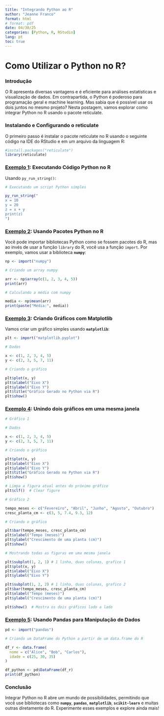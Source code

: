 ---
title: "Integrando Python ao R"
author: "Jeanne Franco"
format: html 
# format: pdf
date: 04/30/25
categories: [Python, R, RStudio]
lang: pt
toc: true
---

# Como Utilizar o Python no R?

### Introdução

O R apresenta diversas vantagens e é eficiente para análises estatísticas e visualização de dados. Em contrapartida, o Python é poderoso para programação geral e machine learning. Mas sabia que é possível usar os dois juntos no mesmo projeto? Nesta postagem, vamos explorar como integrar Python no R usando o pacote reticulate.

### Instalando e Configurando o reticulate

O primeiro passo é instalar o pacote reticulate no R usando o seguinte código na IDE do RStudio e em um arquivo da linguagem R:

```{r warning=FALSE, message=FALSE}
#install.packages("reticulate")
library(reticulate)
```

### [Exemplo 1]{.underline}: Executando Código Python no R

Usando `py_run_string()`:

```{r warning=FALSE, message=FALSE}
# Executando um script Python simples

py_run_string("
x = 10
y = 20
z = x + y
print(z)
")
```

### [Exemplo 2]{.underline}: Usando Pacotes Python no R

Você pode importar bibliotecas Python como se fossem pacotes do R, mas ao invés de usar a função `library` do R, você usa a função `import`. Por exemplo, vamos usar a biblioteca **`numpy`**:

```{r warning=FALSE, message=FALSE}
np <- import("numpy")

# Criando um array numpy

arr <- np$array(c(1, 2, 3, 4, 5))
print(arr)

# Calculando a média com numpy

media <- np$mean(arr)
print(paste("Média:", media))
```

### [Exemplo 3]{.underline}: Criando Gráficos com Matplotlib

Vamos criar um gráfico simples usando **`matplotlib`**:

```{r warning=FALSE, message=FALSE}
plt <- import("matplotlib.pyplot")

# Dados

x <- c(1, 2, 3, 4, 5)
y <- c(2, 3, 5, 7, 11)

# Criando o gráfico

plt$plot(x, y)
plt$xlabel("Eixo X")
plt$ylabel("Eixo Y")
plt$title("Gráfico Gerado no Python via R")
plt$show()
```

### [Exemplo 4]{.underline}: Unindo dois gráficos em uma mesma janela

```{r}
# Gráfico 1

# Dados

x <- c(1, 2, 3, 4, 5)
y <- c(2, 3, 5, 7, 11)

# Criando o gráfico

plt$plot(x, y)
plt$xlabel("Eixo X")
plt$ylabel("Eixo Y")
plt$title("Gráfico Gerado no Python via R")
plt$show()

# Limpa a figura atual antes do próximo gráfico
plt$clf()  # Clear figure

# Gráfico 2

tempo_meses <- c("Fevereiro", "Abril", "Junho", "Agosto", "Outubro")
cresc_planta_cm <- c(3, 5, 7.4, 9.3, 12)

# Criando o gráfico

plt$bar(tempo_meses, cresc_planta_cm)
plt$xlabel("Tempo (meses)")
plt$ylabel("Crescimento de uma planta (cm)")
plt$show()

# Mostrando todas as figuras em uma mesma janela

plt$subplot(1, 2, 1) # 1 linha, duas colunas, grafico 1
plt$plot(x, y)
plt$xlabel("Eixo X")
plt$ylabel("Eixo Y")

plt$subplot(1, 2, 2) # 1 linha, duas colunas, grafico 2
plt$bar(tempo_meses, cresc_planta_cm)
plt$xlabel("Tempo (meses)")
plt$ylabel("Crescimento de uma planta (cm)")

plt$show()  # Mostra os dois gráficos lado a lado
```

### [Exemplo 5]{.underline}: Usando Pandas para Manipulação de Dados

```{r warning=FALSE, message=FALSE}
pd <- import("pandas")

# Criando um DataFrame do Python a partir de um data.frame do R

df_r <- data.frame(
  nome = c("Alice", "Bob", "Carlos"),
  idade = c(25, 30, 35)
)

df_python <- pd$DataFrame(df_r)
print(df_python)
```

### Conclusão

Integrar Python no R abre um mundo de possibilidades, permitindo que você use bibliotecas como **`numpy`**, **`pandas`**, **`matplotlib`**, **`scikit-learn`** e muitas outras diretamente do R. Experimente esses exemplos e explore ainda mais!\








